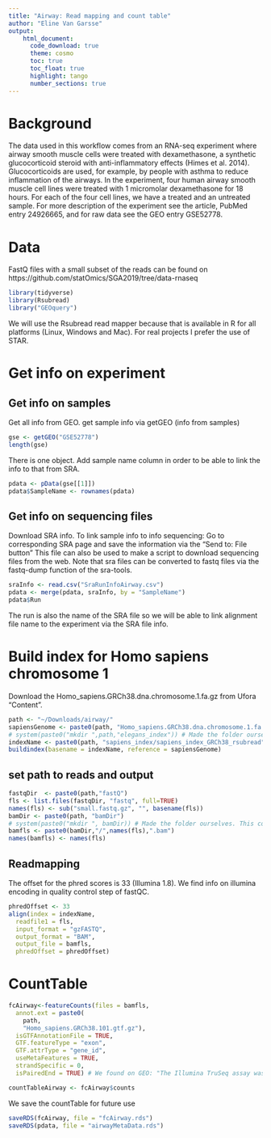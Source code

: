 ---
title: "Airway: Read mapping and count table"
author: "Eline Van Garsse"
output:
    html_document:
      code_download: true
      theme: cosmo
      toc: true
      toc_float: true
      highlight: tango
      number_sections: true
---

# Background
The data used in this workflow comes from an RNA-seq experiment where airway smooth muscle cells were treated with dexamethasone, a synthetic glucocorticoid steroid with anti-inflammatory effects (Himes et al. 2014). Glucocorticoids are used, for example, by people with asthma to reduce inflammation of the airways. In the experiment, four human airway smooth muscle cell lines were treated with 1 micromolar dexamethasone for 18 hours. For each of the four cell lines, we have a treated and an untreated sample.
For more description of the experiment see the article, PubMed entry 24926665, and for raw data see the GEO entry GSE52778.

# Data
FastQ files with a small subset of the reads can be found on https://github.com/statOmics/SGA2019/tree/data-rnaseq

```{r}
library(tidyverse)
library(Rsubread)
library("GEOquery")
```

We will use the Rsubread read mapper because that is available in R for all platforms (Linux, Windows and Mac).
For real projects I prefer the use of STAR.

# Get info on experiment

## Get info on samples
Get all info from GEO.
get sample info via getGEO (info from samples)

```{r}
gse <- getGEO("GSE52778")
length(gse)
```

There is one object.
Add sample name column in order to be able to link the info to that from SRA.

```{r}
pdata <- pData(gse[[1]])
pdata$SampleName <- rownames(pdata)
```

## Get info on sequencing files

Download SRA info. To link sample info to info sequencing: Go to corresponding SRA page and save the information via the "Send to: File button"
This file can also be used to make a script to download sequencing files from the web.
Note that sra files can be converted to fastq files via the fastq-dump function of the sra-tools.

```{r}
sraInfo <- read.csv("SraRunInfoAirway.csv")
pdata <- merge(pdata, sraInfo, by = "SampleName")
pdata$Run
```

The run is also the name of the SRA file so we will be able to link alignment file name to the experiment via the SRA file info.


# Build index for Homo sapiens chromosome 1

Download the Homo_sapiens.GRCh38.dna.chromosome.1.fa.gz from Ufora "Content".

```{r}
path <- "~/Downloads/airway/"
sapiensGenome <- paste0(path, "Homo_sapiens.GRCh38.dna.chromosome.1.fa.gz")
# system(paste0("mkdir ",path,"elegans_index")) # Made the folder ourselves. This command doesn't work on a Windows computer.
indexName <- paste0(path, "sapiens_index/sapiens_index_GRCh38_rsubread")
buildindex(basename = indexName, reference = sapiensGenome)
```

## set path to reads and output

```{r}
fastqDir  <- paste0(path,"fastQ")
fls <- list.files(fastqDir, "fastq", full=TRUE)
names(fls) <- sub("small.fastq.gz", "", basename(fls))
bamDir <- paste0(path, "bamDir")  
# system(paste0("mkdir ", bamDir)) # Made the folder ourselves. This command doesn't work on a Windows computer.
bamfls <- paste0(bamDir,"/",names(fls),".bam")
names(bamfls) <- names(fls)
```

## Readmapping

The offset for the phred scores is 33 (Illumina 1.8). We find info on illumina encoding in quality control step of fastQC.

```{r}
phredOffset <- 33
align(index = indexName,
  readfile1 = fls,
  input_format = "gzFASTQ",
  output_format = "BAM",
  output_file = bamfls,
  phredOffset = phredOffset)
```

# CountTable

```{r}
fcAirway<-featureCounts(files = bamfls,
  annot.ext = paste0(
    path,
    "Homo_sapiens.GRCh38.101.gtf.gz"),
  isGTFAnnotationFile = TRUE,
  GTF.featureType = "exon",
  GTF.attrType = "gene_id",
  useMetaFeatures = TRUE,
  strandSpecific = 0,
  isPairedEnd = TRUE) # We found on GEO: "The Illumina TruSeq assay was used to prepare 75bp paired-end libraries" 

countTableAirway <- fcAirway$counts
```

We save the countTable for future use

```{r}
saveRDS(fcAirway, file = "fcAirway.rds")
saveRDS(pdata, file = "airwayMetaData.rds")
```
